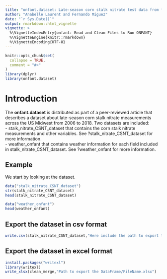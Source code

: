 ```yaml
---
title: "onfant.dataset: Late-season corn stalk nitrate test data from field surveys across the Midwest from 2006 to 2018."
author: "Anabelle Laurent and Fernando Miguez"
date: "`r Sys.Date()`"
output: rmarkdown::html_vignette
vignette: >
  %\VignetteIndexEntry{onfant: Read and Clean Files to Run ONFANT}
  %\VignetteEngine{knitr::rmarkdown}
  %\VignetteEncoding{UTF-8}
---
```


```r
knitr::opts_chunk$set(
  collapse = TRUE,
  comment = "#>"
)
library(dplyr)
library(onfant.dataset)
```


# Introduction

The **onfant.dataset** is distributed as part of a peer-reviewed article that describes a dataset about late-season corn stalk nitrate measurements across the US Midwest from 2006 to 2018. Two datasets are included:  
- stalk_nitrate_CSNT_dataset that contains the corn stalk nitrate measurements and other variables.  See ?stalk_nitrate_CSNT_dataset for more information.  
- weather_onfant that contains weather information for each field included in stalk_nitrate_CSNT_dataset. See ?weather_onfant for more information.  


## Example

We start by looking at the dataset. 

```r
data("stalk_nitrate_CSNT_dataset")
str(stalk_nitrate_CSNT_dataset)
head(stalk_nitrate_CSNT_dataset)

data("weather_onfant")
head(weather_onfant)
```


## Export the dataset in csv format

```r
write.csv(stalk_nitrate_CSNT_dataset,"Here include the path to export the DataFrame/FileName.csv", row.names = FALSE)

```


## Export the dataset in excel format

```r
install.packages("writexl")
library(writexl)
write_xlsx(clean_merge,"Path to export the DataFrame/FileName.xlsx")

```


